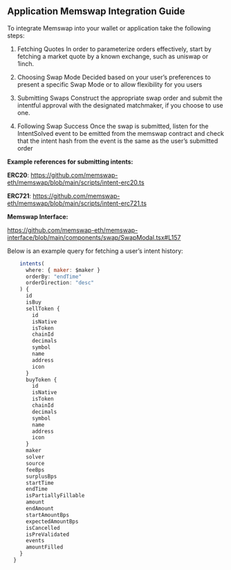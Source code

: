 ## Application Memswap Integration Guide

To integrate Memswap into your wallet or application take the following steps:

1. Fetching Quotes
   In order to parameterize orders effectively, start by fetching a market quote by a known exchange, such as uniswap or 1inch.

2. Choosing Swap Mode
   Decided based on your user’s preferences to present a specific Swap Mode or to allow flexibility for you users

3. Submitting Swaps
   Construct the appropriate swap order and submit the intentful approval with the designated matchmaker, if you choose to use one.

4. Following Swap Success
   Once the swap is submitted, listen for the IntentSolved event to be emitted from the memswap contract and check that the intent hash from the event is the same as the user’s submitted order

**Example references for submitting intents:**

**ERC20**: https://github.com/memswap-eth/memswap/blob/main/scripts/intent-erc20.ts

**ERC721**: https://github.com/memswap-eth/memswap/blob/main/scripts/intent-erc721.ts

**Memswap Interface:**

https://github.com/memswap-eth/memswap-interface/blob/main/components/swap/SwapModal.tsx#L157

Below is an example query for fetching a user’s intent history:

```js query GetUserIntents($maker: String) {
    intents(
      where: { maker: $maker }
      orderBy: "endTime"
      orderDirection: "desc"
    ) {
      id
      isBuy
      sellToken {
        id
        isNative
        isToken
        chainId
        decimals
        symbol
        name
        address
        icon
      }
      buyToken {
        id
        isNative
        isToken
        chainId
        decimals
        symbol
        name
        address
        icon
      }
      maker
      solver
      source
      feeBps
      surplusBps
      startTime
      endTime
      isPartiallyFillable
      amount
      endAmount
      startAmountBps
      expectedAmountBps
      isCancelled
      isPreValidated
      events
      amountFilled
    }
  }
```
